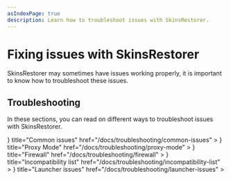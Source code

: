 ```yaml
---
asIndexPage: true
description: Learn how to troubleshoot issues with SkinsRestorer.
---
```



# Fixing issues with SkinsRestorer

SkinsRestorer may sometimes have issues working properly, it is important to know how to troubleshoot these issues.

## Troubleshooting

In these sections, you can read on different ways to troubleshoot issues with SkinsRestorer.

<Cards>
  <Cards.Card
    icon={
      <LifebuoyIcon/>
    }
    title="Common issues"
    href="/docs/troubleshooting/common-issues"
  >
  </Cards.Card>
  <Cards.Card
    icon={
      <GlobeAltIcon/>
    }
    title="Proxy Mode"
    href="/docs/troubleshooting/proxy-mode"
  >
  </Cards.Card>
  <Cards.Card
    icon={
      <FireIcon/>
    }
    title="Firewall"
    href="/docs/troubleshooting/firewall"
  >
  </Cards.Card>
    <Cards.Card
        icon={
            <ExclamationTriangleIcon/>
        }
        title="Incompatibility list"
        href="/docs/troubleshooting/incompatibility-list"
    >
    </Cards.Card>
    <Cards.Card
        icon={
            <ComputerDesktopIcon/>
        }
        title="Launcher issues"
        href="/docs/troubleshooting/launcher-issues"
    >
    </Cards.Card>
</Cards>
